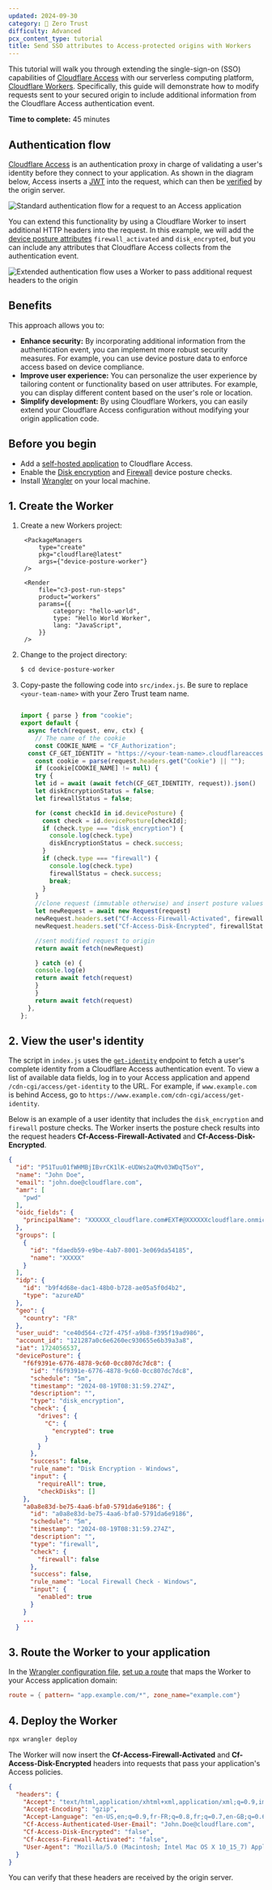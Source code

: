 ```yaml
---
updated: 2024-09-30
category: 🔐 Zero Trust
difficulty: Advanced
pcx_content_type: tutorial
title: Send SSO attributes to Access-protected origins with Workers
---
```



This tutorial will walk you through extending the single-sign-on (SSO) capabilities of [Cloudflare Access](/cloudflare-one/policies/access/) with our serverless computing platform, [Cloudflare Workers](/workers/). Specifically, this guide will demonstrate how to modify requests sent to your secured origin to include additional information from the Cloudflare Access authentication event.

**Time to complete:** 45 minutes

## Authentication flow

[Cloudflare Access](/cloudflare-one/policies/access/) is an authentication proxy in charge of validating a user's identity before they connect to your application. As shown in the diagram below, Access inserts a [JWT](/cloudflare-one/identity/authorization-cookie/application-token/) into the request, which can then be [verified](/cloudflare-one/identity/authorization-cookie/validating-json/#validate-jwts) by the origin server.

![Standard authentication flow for a request to an Access application](~/assets/images/cloudflare-one/applications/access-standard-flow.png)

You can extend this functionality by using a Cloudflare Worker to insert additional HTTP headers into the request. In this example, we will add the [device posture attributes](/cloudflare-one/identity/devices/#enforce-device-posture) `firewall_activated` and `disk_encrypted`, but you can include any attributes that Cloudflare Access collects from the authentication event.

![Extended authentication flow uses a Worker to pass additional request headers to the origin](~/assets/images/cloudflare-one/applications/access-extended-flow-serverless.png)

## Benefits

This approach allows you to:

* **Enhance security:** By incorporating additional information from the authentication event, you can implement more robust security measures. For example, you can use device posture data to enforce access based on device compliance.
* **Improve user experience:** You can personalize the user experience by tailoring content or functionality based on user attributes. For example, you can display different content based on the user's role or location.
* **Simplify development:** By using Cloudflare Workers, you can easily extend your Cloudflare Access configuration without modifying your origin application code.


## Before you begin

- Add a [self-hosted application](/cloudflare-one/applications/configure-apps/self-hosted-public-app/) to Cloudflare Access.
- Enable the [Disk encryption](/cloudflare-one/identity/devices/warp-client-checks/disk-encryption/) and [Firewall](/cloudflare-one/identity/devices/warp-client-checks/firewall/) device posture checks.
- Install [Wrangler](/workers/wrangler/install-and-update/) on your local machine.

## 1. Create the Worker

1. Create a new Workers project:

		<PackageManagers
			type="create"
			pkg="cloudflare@latest"
			args={"device-posture-worker"}
		/>

		<Render
			file="c3-post-run-steps"
			product="workers"
			params={{
				category: "hello-world",
				type: "Hello World Worker",
				lang: "JavaScript",
			}}
		/>

2. Change to the project directory:

    ```sh
    $ cd device-posture-worker
    ```

3. Copy-paste the following code into `src/index.js`. Be sure to replace `<your-team-name>` with your Zero Trust <GlossaryTooltip term="team name">team name</GlossaryTooltip>.

    ```js title="index.js"

    import { parse } from "cookie";
    export default {
      async fetch(request, env, ctx) {
        // The name of the cookie
        const COOKIE_NAME = "CF_Authorization";
      const CF_GET_IDENTITY = "https://<your-team-name>.cloudflareaccess.com/cdn-cgi/access/get-identity";
        const cookie = parse(request.headers.get("Cookie") || "");
        if (cookie[COOKIE_NAME] != null) {
        try {
        let id = await (await fetch(CF_GET_IDENTITY, request)).json()
        let diskEncryptionStatus = false;
        let firewallStatus = false;

        for (const checkId in id.devicePosture) {
          const check = id.devicePosture[checkId];
          if (check.type === "disk_encryption") {
            console.log(check.type)
            diskEncryptionStatus = check.success;
          }
          if (check.type === "firewall") {
            console.log(check.type)
            firewallStatus = check.success;
            break;
          }
        }
        //clone request (immutable otherwise) and insert posture values in new header set
        let newRequest = await new Request(request)
        newRequest.headers.set("Cf-Access-Firewall-Activated", firewallStatus)
        newRequest.headers.set("Cf-Access-Disk-Encrypted", firewallStatus)

        //sent modified request to origin
        return await fetch(newRequest)

        } catch (e) {
        console.log(e)
        return await fetch(request)
        }
        }
        return await fetch(request)
      },
    };

    ```

## 2. View the user's identity

The script in `index.js` uses the [`get-identity`](/cloudflare-one/identity/authorization-cookie/application-token/#user-identity) endpoint to fetch a user's complete identity from a Cloudflare Access authentication event. To view a list of available data fields, log in to your Access application and append `/cdn-cgi/access/get-identity` to the URL. For example, if `www.example.com` is behind Access, go to `https://www.example.com/cdn-cgi/access/get-identity`.

Below is an example of a user identity that includes the `disk_encryption` and `firewall` posture checks. The Worker inserts the posture check results into the request headers **Cf-Access-Firewall-Activated** and **Cf-Access-Disk-Encrypted**.

```json title="Example user identity" {33,52}
{
  "id": "P51Tuu01fWHMBjIBvrCK1lK-eUDWs2aQMv03WDqT5oY",
  "name": "John Doe",
  "email": "john.doe@cloudflare.com",
  "amr": [
    "pwd"
  ],
  "oidc_fields": {
    "principalName": "XXXXXX_cloudflare.com#EXT#@XXXXXXcloudflare.onmicrosoft.com"
  },
  "groups": [
    {
      "id": "fdaedb59-e9be-4ab7-8001-3e069da54185",
      "name": "XXXXX"
    }
  ],
  "idp": {
    "id": "b9f4d68e-dac1-48b0-b728-ae05a5f0d4b2",
    "type": "azureAD"
  },
  "geo": {
    "country": "FR"
  },
  "user_uuid": "ce40d564-c72f-475f-a9b8-f395f19ad986",
  "account_id": "121287a0c6e6260ec930655e6b39a3a8",
  "iat": 1724056537,
  "devicePosture": {
    "f6f9391e-6776-4878-9c60-0cc807dc7dc8": {
      "id": "f6f9391e-6776-4878-9c60-0cc807dc7dc8",
      "schedule": "5m",
      "timestamp": "2024-08-19T08:31:59.274Z",
      "description": "",
      "type": "disk_encryption",
      "check": {
        "drives": {
          "C": {
            "encrypted": true
          }
        }
      },
      "success": false,
      "rule_name": "Disk Encryption - Windows",
      "input": {
        "requireAll": true,
        "checkDisks": []
    },
    "a0a8e83d-be75-4aa6-bfa0-5791da6e9186": {
      "id": "a0a8e83d-be75-4aa6-bfa0-5791da6e9186",
      "schedule": "5m",
      "timestamp": "2024-08-19T08:31:59.274Z",
      "description": "",
      "type": "firewall",
      "check": {
        "firewall": false
      },
      "success": false,
      "rule_name": "Local Firewall Check - Windows",
      "input": {
        "enabled": true
      }
    }
    ...
  }
```

## 3. Route the Worker to your application

In the [Wrangler configuration file](/workers/wrangler/configuration/), [set up a route](/workers/configuration/routing/routes/) that maps the Worker to your Access application domain:

<WranglerConfig>

```toml
route = { pattern= "app.example.com/*", zone_name="example.com"}
```

</WranglerConfig>

## 4. Deploy the Worker

```sh
npx wrangler deploy
```

The Worker will now insert the **Cf-Access-Firewall-Activated** and **Cf-Access-Disk-Encrypted** headers into requests that pass your application's Access policies.

```json title="Example request headers" {7,8}
{
  "headers": {
    "Accept": "text/html,application/xhtml+xml,application/xml;q=0.9,image/avif,image/webp,image/apng,*/*;q=0.8,application/signed-exchange;v=b3;q=0.7",
    "Accept-Encoding": "gzip",
    "Accept-Language": "en-US,en;q=0.9,fr-FR;q=0.8,fr;q=0.7,en-GB;q=0.6",
    "Cf-Access-Authenticated-User-Email": "John.Doe@cloudflare.com",
    "Cf-Access-Disk-Encrypted": "false",
    "Cf-Access-Firewall-Activated": "false",
    "User-Agent": "Mozilla/5.0 (Macintosh; Intel Mac OS X 10_15_7) AppleWebKit/537.36 (KHTML, like Gecko) Chrome/127.0.0.0 Safari/537.36"
  }
}
```

You can verify that these headers are received by the origin server.

